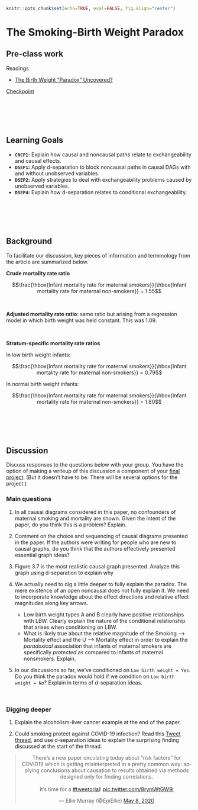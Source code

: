 ```r
knitr::opts_chunk$set(echo=TRUE, eval=FALSE, fig.align="center")
```

# The Smoking-Birth Weight Paradox

## Pre-class work {-}

Readings

- [The Birth Weight "Paradox" Uncovered?](https://moodle.macalester.edu/mod/resource/view.php?id=30391)

[Checkpoint](https://moodle.macalester.edu/mod/quiz/view.php?id=28002)


<br><br><br><br>


## Learning Goals {-}

- **`CNCP1`:** Explain how causal and noncausal paths relate to exchangeability and causal effects.
- **`DSEP1`:** Apply d-separation to block noncausal paths in causal DAGs with and without unobserved variables.
- **`DSEP2`:** Apply strategies to deal with exchangeability problems caused by unobserved variables.
- **`DSEP4`:** Explain how d-separation relates to conditional exchangeability.


<br><br><br><br>


## Background {-}

To facilitate our discussion, key pieces of information and terminology from the article are summarized below.

**Crude mortality rate ratio**

$$\frac{\hbox{Infant mortality rate for maternal smokers}}{\hbox{Infant mortality rate for maternal non-smokers}} = 1.55$$

<br>

**Adjusted mortality rate ratio**: same ratio but arising from a regression model in which birth weight was held constant. This was 1.09.

<br>

**Stratum-specific mortality rate ratios**

In low birth weight infants:

$$\frac{\hbox{Infant mortality rate for maternal smokers}}{\hbox{Infant mortality rate for maternal non-smokers}} = 0.79$$

In normal birth weight infants:

$$\frac{\hbox{Infant mortality rate for maternal smokers}}{\hbox{Infant mortality rate for maternal non-smokers}} = 1.80$$


<br><br><br><br>


## Discussion {-}

Discuss responses to the questions below with your group. You have the option of making a writeup of this discussion a component of your [final project](final-project.html). (But it doesn't have to be. There will be several options for the project.)

### Main questions {-}

1. In all causal diagrams considered in this paper, no confounders of maternal smoking and mortality are shown. Given the intent of the paper, do you think this is a problem? Explain.

2. Comment on the choice and sequencing of causal diagrams presented in the paper. If the authors were writing for people who are new to causal graphs, do you think that the authors effectively presented essential graph ideas?

3. Figure 3.7 is the most realistic causal graph presented. Analyze this graph using d-separation to explain why

4. We actually need to dig a little deeper to fully explain the paradox. The mere existence of an open noncausal does not fully explain it. We need to incorporate knowledge about the effect directions and relative effect magnitudes along key arrows.
    - Low birth weight types A and B clearly have positive relationships with LBW. Clearly explain the nature of the conditional relationship that arises when conditioning on LBW.
    - What is likely true about the relative magnitude of the Smoking --> Mortality effect and the U --> Mortality effect in order to explain the *paradoxical* association that infants of maternal smokers are specifically *protected* as compared to infants of maternal nonsmokers. Explain.

5. In our discussions so far, we've conditioned on `Low birth weight = Yes`. Do you think the paradox would hold if we condition on `Low birth weight = No`? Explain in terms of d-separation ideas.


<br>


### Digging deeper {-}

1. Explain the alcoholism-liver cancer example at the end of the paper.

2. Could smoking protect against COVID-19 infection? Read this [Tweet thread](https://twitter.com/EpiEllie/status/1258607277357006849), and use d-separation ideas to explain the surprising finding discussed at the start of the thread.

<center>
<blockquote class="twitter-tweet"><p lang="en" dir="ltr">There’s a new paper circulating today about “risk factors” for COVID19 which is getting misinterpreted in a pretty common way: applying conclusions about causation to results obtained via methods designed only for finding correlations.<br><br>It’s time for a <a href="https://twitter.com/hashtag/tweetorial?src=hash&amp;ref_src=twsrc%5Etfw">#tweetorial</a>! <a href="https://t.co/8rymWtGW9l">pic.twitter.com/8rymWtGW9l</a></p>&mdash; Ellie Murray (@EpiEllie) <a href="https://twitter.com/EpiEllie/status/1258607277357006849?ref_src=twsrc%5Etfw">May 8, 2020</a></blockquote> <script async src="https://platform.twitter.com/widgets.js" charset="utf-8"></script>
</center>

